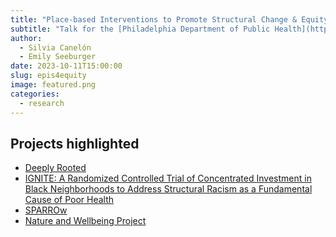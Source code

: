 ```yaml
---
title: "Place-based Interventions to Promote Structural Change & Equity"
subtitle: "Talk for the [Philadelphia Department of Public Health](https://www.phila.gov/departments/department-of-public-health/) Epis for Equity work group, highlighting the placed-based intervention projects at the [Urban Health Lab](https://www.urbanhealthlab.org)"
author: 
  - Silvia Canelón
  - Emily Seeburger
date: 2023-10-11T15:00:00
slug: epis4equity
image: featured.png
categories:
  - research
---
```


## Projects highlighted

- [Deeply Rooted](https://www.urbanhealthlab.org/deeply-rooted)
- [IGNITE: A Randomized Controlled Trial of Concentrated Investment in Black Neighborhoods to Address Structural Racism as a Fundamental Cause of Poor Health](https://www.urbanhealthlab.org/nih-grant)
- [SPARROw](https://www.urbanhealthlab.org/sparrow)
- [Nature and Wellbeing Project](https://www.urbanhealthlab.org/urban-nature-nature-and-wellbeing)
